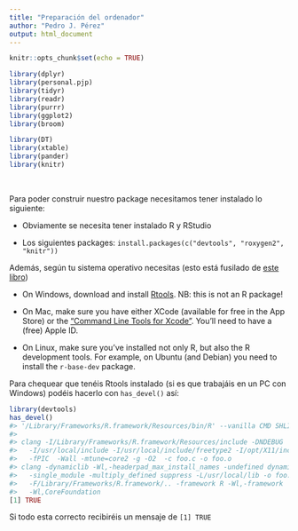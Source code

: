 ```yaml
---
title: "Preparación del ordenador"
author: "Pedro J. Pérez"
output: html_document
---
```


```r
knitr::opts_chunk$set(echo = TRUE)
```


```r
library(dplyr)
library(personal.pjp)
library(tidyr)
library(readr)
library(purrr)
library(ggplot2)
library(broom)

library(DT)
library(xtable)
library(pander)
library(knitr)
```

<br>



Para poder construir nuestro package necesitamos tener instalado lo siguiente:

- Obviamente se necesita tener instalado R y RStudio  

- Los siguientes packages:  `install.packages(c("devtools", "roxygen2", "knitr"))`

Además, según tu sistema operativo necesitas (esto está fusilado de [este libro](http://r-pkgs.had.co.nz/))


* On Windows, download and install [Rtools](http://cran.r-project.org/bin/windows/Rtools/). 
  NB: this is not an R package!

* On Mac, make sure you have either XCode (available for free in the App Store)
  or the ["Command Line Tools for Xcode"](http://developer.apple.com/downloads).
  You'll need to have a (free) Apple ID.

* On Linux, make sure you've installed not only R, but also the R development
  tools. For example, on Ubuntu (and Debian) you need to install the 
  `r-base-dev` package.



Para chequear que tenéis Rtools instalado (si es que trabajáis en un PC con Windows) podéis hacerlo  con `has_devel()` así:


```r
library(devtools)
has_devel()
#> '/Library/Frameworks/R.framework/Resources/bin/R' --vanilla CMD SHLIB foo.c 
#> 
#> clang -I/Library/Frameworks/R.framework/Resources/include -DNDEBUG 
#>   -I/usr/local/include -I/usr/local/include/freetype2 -I/opt/X11/include
#>   -fPIC  -Wall -mtune=core2 -g -O2  -c foo.c -o foo.o
#> clang -dynamiclib -Wl,-headerpad_max_install_names -undefined dynamic_lookup
#>   -single_module -multiply_defined suppress -L/usr/local/lib -o foo.so foo.o 
#>   -F/Library/Frameworks/R.framework/.. -framework R -Wl,-framework 
#>   -Wl,CoreFoundation
[1] TRUE
```


Si todo esta correcto recibiréis un mensaje de `[1] TRUE`

<br>

